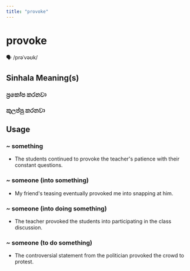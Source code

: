```yaml
---
title: "provoke"
---
```


# provoke

🗣️ /prəˈvəʊk/

## Sinhala Meaning(s)

### ප්‍රකෝප කරනවා
### කුලප්පු කරනවා

## Usage

### ~ something

- The students continued to provoke the teacher's patience with their constant questions.


### ~ someone (into something)

- My friend's teasing eventually provoked me into snapping at him.


### ~ someone (into doing something)

- The teacher provoked the students into participating in the class discussion.


### ~ someone (to do something)

- The controversial statement from the politician provoked the crowd to protest.

